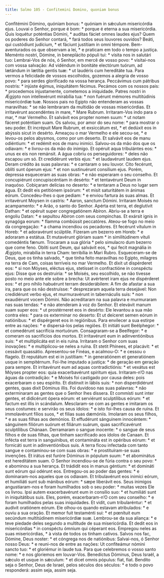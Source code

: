 ```yaml
---
title: Salmo 105 - Confitemini Domino, quoniam bonus
---
```


<div class="grid grid-cols-2 gap-5">
  <span class="col-6 dropcaps text-justify">
    Confitémini Dómino, quóniam bonus: * quóniam in sǽculum misericórdia ejus.
  </span>
  <span class="col-6 dropcaps text-justify">
    Louvai o Senhor, porque é bom: * porque é eterna a sua misericórdia.
  </span>
  <span class="col-6 text-justify">
    Quis loquétur poténtias Dómini, * audítas fáciet omnes laudes ejus?
  </span>
  <span class="col-6 text-justify">
    Quem os poderes do Senhor contará, * fará todos seus louvores ouvidos?
  </span>
  <span class="col-6 text-justify">
    Beáti, qui custódiunt judícium, * et fáciunt justítiam in omni témpore.
  </span>
  <span class="col-6 text-justify">
    Bem-aventurados os que observam a lei, * e praticam em todo o tempo a
    justiça.
  </span>
  <span class="col-6 text-justify">
    Meménto nostri, Dómine, in beneplácito pópuli tui: * vísita nos in salutári
    tuo:
  </span>
  <span class="col-6 text-justify">
    Lembrai-Vos de nós, ó Senhor, em mercê de vosso povo: * visitai-nos com
    vossa salvação:
  </span>
  <span class="col-6 text-justify">
    Ad vidéndum in bonitáte electórum tuórum, ad lætándum in lætítia gentis tuæ:
    * ut laudéris cum hereditáte tua.
  </span>
  <span class="col-6 text-justify">
    Para vermos a felicidade de vossos escolhidos, gozemos a alegria de vosso
    povo: * para serdes glorificado na vossa herança.
  </span>
  <span class="col-6 text-justify">
    Peccávimus cum pátribus nostris: * injúste égimus, iniquitátem fécimus.
  </span>
  <span class="col-6 text-justify">
    Pecámos com os nossos pais: * procedemos injustamente, cometemos a
    iniquidade.
  </span>
  <span class="col-6 text-justify">
    Patres nostri in Ægýpto non intellexérunt mirabília tua: * non fuérunt
    mémores multitúdinis misericórdiæ tuæ.
  </span>
  <span class="col-6 text-justify">
    Nossos pais no Egipto não entenderam as vossas maravilhas: * se não
    lembraram da multidão de vossas misericórdias.
  </span>
  <span class="col-6 text-justify">
    Et irritavérunt ascendéntes in mare, * Mare Rubrum.
  </span>
  <span class="col-6 text-justify">
    Irritaram-Vos indo para o mar, * mar Vermelho.
  </span>
  <span class="col-6 text-justify">
    Et salvávit eos propter nomen suum: * ut notam fáceret poténtiam suam.
  </span>
  <span class="col-6 text-justify">
    Os salvou, por amor do seu nome: * para mostrar o seu poder.
  </span>
  <span class="col-6 text-justify">
    Et incrépuit Mare Rubrum, et exsiccátum est, * et dedúxit eos in abýssis
    sicut in desérto.
  </span>
  <span class="col-6 text-justify">
    Ameaçou o mar Vermelho e ele secou-se, * e levou-os pelos abysmos, como por
    um deserto.
  </span>
  <span class="col-6 text-justify">
    Et salvávit eos de manu odiéntium: * et redémit eos de manu inimíci.
  </span>
  <span class="col-6 text-justify">
    Salvou-os da mão dos que os odiavam: * e livrou-os da mão do inimigo.
  </span>
  <span class="col-6 text-justify">
    Et opéruit aqua tribulántes eos: * unus ex eis non remánsit.
  </span>
  <span class="col-6 text-justify">
    A água cobriu os perseguidores: * deles não escapou um só.
  </span>
  <span class="col-6 text-justify">
    Et credidérunt verbis ejus: * et laudavérunt laudem ejus.
  </span>
  <span class="col-6 text-justify">
    Deram crédito às suas palavras: * e cantaram o seu louvor.
  </span>
  <span class="col-6 text-justify">
    Cito fecérunt, oblíti sunt óperum ejus: * et non sustinuérunt consílium
    ejus.
  </span>
  <span class="col-6 text-justify">
    Porém, depressa esqueceram as suas obras: * e não esperaram o seu conselho.
  </span>
  <span class="col-6 text-justify">
    Et concupiérunt concupiscéntiam in desérto: * et tentavérunt Deum in
    inaquóso.
  </span>
  <span class="col-6 text-justify">
    Cobiçaram delícias no deserto: * e tentaram a Deus no lugar sem água.
  </span>
  <span class="col-6 text-justify">
    Et dedit eis petitiónem ipsórum: * et misit saturitátem in ánimas eórum.
  </span>
  <span class="col-6 text-justify">
    Concedeu-lhes o que pediam: * e enviou fartura às suas almas.
  </span>
  <span class="col-6 text-justify">
    Et irritavérunt Moysen in castris: * Aaron, sanctum Dómini.
  </span>
  <span class="col-6 text-justify">
    Irritaram Moisés no acampamento: * e Arão, o santo do Senhor.
  </span>
  <span class="col-6 text-justify">
    Apérta est terra, et deglutívit Dathan: * et opéruit super congregatiónem
    Abíron.
  </span>
  <span class="col-6 text-justify">
    Abriu-se a terra e engoliu Datan: * e sepultou Abiron com seus compinchas.
  </span>
  <span class="col-6 text-justify">
    Et exársit ignis in synagóga eorum: * flamma combússit peccatóres.
  </span>
  <span class="col-6 text-justify">
    Ateou-se fogo no meio da congregação: * a chama incendiou os pecadores.
  </span>
  <span class="col-6 text-justify">
    Et fecérunt vítulum in Horeb: * et adoravérunt scúlptile.
  </span>
  <span class="col-6 text-justify">
    Fizeram um bezerro em Horeb: * e adoraram a estátua.
  </span>
  <span class="col-6 text-justify">
    Et mutavérunt glóriam suam * in similitúdinem vítuli comedéntis fænum.
  </span>
  <span class="col-6 text-justify">
    Trocaram a sua glória * pelo simulacro dum bezerro que come feno.
  </span>
  <span class="col-6 text-justify">
    Oblíti sunt Deum, qui salvávit eos, * qui fecit magnália in Ægýpto,
    mirabília in terra Cham: terribília in Mari Rubro.
  </span>
  <span class="col-6 text-justify">
    Esqueceram-se de Deus, que os tinha salvado, * que tinha feito maravilhas no
    Egipto, milagres na terra de Cam, coisas terríveis no mar Vermelho.
  </span>
  <span class="col-6 text-justify">
    Et dixit ut dispérderet eos: * si non Móyses, eléctus ejus, stetísset in
    confractióne in conspéctu ejus:
  </span>
  <span class="col-6 text-justify">
    Disse que os destruiria: * se Moisés, seu escolhido, se não tivesse posto no
    meio ante ele sobre a brecha:
  </span>
  <span class="col-6 text-justify">
    Ut avérteret iram ejus ne dispérderet eos: * et pro níhilo habuérunt terram
    desiderábilem:
  </span>
  <span class="col-6 text-justify">
    A fim de afastar a sua ira, para que os não destruísse: * desprezaram aquela
    terra desejável:
  </span>
  <span class="col-6 text-justify">
    Non credidérunt verbo ejus, et murmuravérunt in tabernáculis suis: * non
    exaudiérunt vocem Dómini.
  </span>
  <span class="col-6 text-justify">
    Não acreditaram na sua palavra e murmuraram nas suas tendas: * e não
    atenderam à voz do Senhor.
  </span>
  <span class="col-6 text-justify">
    Et elevávit manum suam super eos: * ut prostérneret eos in desérto:
  </span>
  <span class="col-6 text-justify">
    Ele levantou a sua mão contra eles: * para os exterminar no deserto:
  </span>
  <span class="col-6 text-justify">
    Et ut deíceret semen eórum in natiónibus: * et dispérgeret eos in
    regiónibus.
  </span>
  <span class="col-6 text-justify">
    Para envilecer a sua estirpe entre as nações: * e dispersá-los pelas
    regiões.
  </span>
  <span class="col-6 text-justify">
    Et initiáti sunt Beélphegor: * et comedérunt sacrifícia mortuórum.
  </span>
  <span class="col-6 text-justify">
    Consagraram-se a Beelfegor: * e comeram os sacrifícios dos mortos.
  </span>
  <span class="col-6 text-justify">
    Et irritavérunt eum in adinventiónibus suis: * et multiplicáta est in eis
    ruína.
  </span>
  <span class="col-6 text-justify">
    Irritaram o Senhor com suas inovações: * e multiplicou-se neles a ruína.
  </span>
  <span class="col-6 text-justify">
    Et stetit Phínees, et placávit: * et cessávit quassátio.
  </span>
  <span class="col-6 text-justify">
    Apresentou-se Finéas, e acalmou-O: * e cessou o flagelo.
  </span>
  <span class="col-6 text-justify">
    Et reputátum est ei in justítiam: * in generatiónem et generatiónem usque in
    sempitérnum.
  </span>
  <span class="col-6 text-justify">
    Foi-lhe imputado a justiça: * de geração em geração para sempre.
  </span>
  <span class="col-6 text-justify">
    Et irritavérunt eum ad aquas contradictiónis: * et vexátus est Móyses
    propter eos: quia exacerbavérunt spíritum ejus.
  </span>
  <span class="col-6 text-justify">
    Irritaram-n’O nas águas da contradição: * e Moisés foi castigado por causa
    deles: pois exacerbaram o seu espírito.
  </span>
  <span class="col-6 text-justify">
    Et distínxit in lábiis suis: * non disperdidérunt gentes, quas dixit Dóminus
    illis.
  </span>
  <span class="col-6 text-justify">
    Foi duvidoso nas suas palavras: * não exterminaram as gentes que o Senhor
    lhes dissera.
  </span>
  <span class="col-6 text-justify">
    Et commísti sunt inter gentes, et didicérunt ópera eórum: et serviérunt
    sculptílibus eórum: * et factum est illis in scándalum.
  </span>
  <span class="col-6 text-justify">
    Mesclaram-se com as gentes e imitaram os seus costumes: e servirão os seus
    ídolos: * e isto foi-lhes causa de ruína.
  </span>
  <span class="col-6 text-justify">
    Et immolavérunt fílios suos, * et filias suas dæmóniis.
  </span>
  <span class="col-6 text-justify">
    Imolaram os seus filhos, * e as suas filhas aos demónios.
  </span>
  <span class="col-6 text-justify">
    Et effudérunt sánguinem innocéntem: * sánguinem filiórum suórum et filiárum
    suárum, quas sacrificavérunt sculptílibus Chánaan.
  </span>
  <span class="col-6 text-justify">
    Derramaram o sangue inocente: * o sangue de seus filhos e de suas filhas,
    que tinham sacrificado aos ídolos de Canaan.
  </span>
  <span class="col-6 text-justify">
    Et infécta est terra in sanguínibus, et contamináta est in opéribus eórum: *
    et fornicáti sunt in adinventiónibus suis.
  </span>
  <span class="col-6 text-justify">
    A terra ficou infectada com tanto sangue e contaminou-se com suas obras: * e
    prostituíram-se suas invenções.
  </span>
  <span class="col-6 text-justify">
    Et irátus est furóre Dóminus in pópulum suum: * et abominátus est
    hereditátem suam.
  </span>
  <span class="col-6 text-justify">
    O Senhor incendiou-se de fúria contra o seu povo: * e abominou a sua
    herança.
  </span>
  <span class="col-6 text-justify">
    Et trádidit eos in manus géntium: * et domináti sunt eórum qui odérunt eos.
  </span>
  <span class="col-6 text-justify">
    Entregou-os ao poder das gentes: * e dominaram-nos aqueles que os odiavam.
  </span>
  <span class="col-6 text-justify">
    Et tribulavérunt eos inimíci eórum, et humiliáti sunt sub mánibus eórum: *
    sæpe liberávit eos.
  </span>
  <span class="col-6 text-justify">
    Seus inimigos angustiaram-nos e foram humilhados sob o seu poder: * muitas
    vezes Ele os livrou.
  </span>
  <span class="col-6 text-justify">
    Ipsi autem exacerbavérunt eum in consílio suo: * et humiliáti sunt in
    iniquitátibus suis.
  </span>
  <span class="col-6 text-justify">
    Eles, porém, exacerbaram-n’O com seu conselho: * e foram humilhados pelas
    suas iniquidades.
  </span>
  <span class="col-6 text-justify">
    Et vidit, cum tribularéntur: * et audívit oratiónem eórum.
  </span>
  <span class="col-6 text-justify">
    Ele olhou-os quando estavam atribulados: * e ouviu a sua oração.
  </span>
  <span class="col-6 text-justify">
    Et memor fuit testaménti sui: * et pœnítuit eum secúndum multitúdinem
    misericórdiæ suæ.
  </span>
  <span class="col-6 text-justify">
    Lembrou-se da sua aliança: * e teve piedade deles segundo a multitude de sua
    misericórdia.
  </span>
  <span class="col-6 text-justify">
    Et dedit eos in misericórdias * in conspéctu ómnium qui céperant eos.
  </span>
  <span class="col-6 text-justify">
    Empregou neles as suas misericórdias, * à vista de todos os tinham cativos.
  </span>
  <span class="col-6 text-justify">
    Salvos nos fac, Dómine, Deus noster: * et cóngrega nos de natiónibus:
  </span>
  <span class="col-6 text-justify">
    Salvai-nos, ó Senhor nosso Deus: * e reuni-nos de entre as nações:
  </span>
  <span class="col-6 text-justify">
    Ut confiteámur nómini sancto tuo: * et gloriémur in laude tua.
  </span>
  <span class="col-6 text-justify">
    Para que celebremos o vosso santo nome: * e nos gloriemos em louvar-Vos.
  </span>
  <span class="col-6 text-justify">
    Benedíctus Dóminus, Deus Israël, a sǽculo et usque in sǽculum: * et dicet
    omnis pópulus: fiat, fiat.
  </span>
  <span class="col-6 text-justify">
    Bendito seja o Senhor, Deus de Israel, pelos séculos dos séculos: * e todo o
    povo responderá: assim seja, assim seja.
  </span>
</div>
